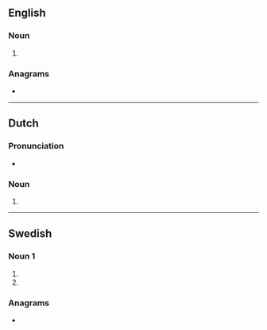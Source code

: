 {{also|Lagers|lägers|lågers}}
==English==

===Noun===
{{head|en|noun form}}

# {{plural of|en|lager}}

===Anagrams===
* {{anagrams|en|a=aeglrs|Aglers|Glaser|Larges|Ragles|Slager|ergals|glares|larges|regals}}

----

==Dutch==

===Pronunciation===
* {{audio|nl|Nl-lagers.ogg|Audio}}

===Noun===
{{head|nl|noun plural form}}

# {{plural of|nl|lager}}

----

==Swedish==

===Noun 1===
{{head|sv|noun form|g=n|g2=c}}

# {{sv-noun-form-indef-gen-pl|lager}}
# {{sv-noun-form-indef-gen|lager}}

===Anagrams===
* {{anagrams|sv|a=aeglrs|algers|reglas|seglar}}